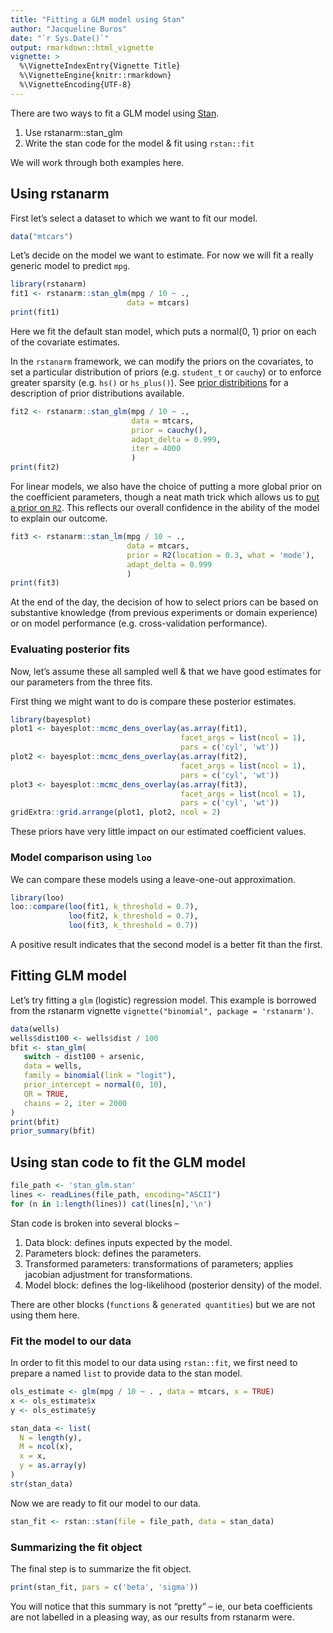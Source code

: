 ```yaml
---
title: "Fitting a GLM model using Stan"
author: "Jacqueline Buros"
date: "`r Sys.Date()`"
output: rmarkdown::html_vignette
vignette: >
  %\VignetteIndexEntry{Vignette Title}
  %\VignetteEngine{knitr::rmarkdown}
  %\VignetteEncoding{UTF-8}
---
```


There are two ways to fit a GLM model using [Stan](https://mc-stan.org).

1. Use rstanarm::stan_glm
2. Write the stan code for the model & fit using `rstan::fit`

We will work through both examples here.

## Using rstanarm

First let's select a dataset to which we want to fit our model.

```r
data("mtcars")
```

Let's decide on the model we want to estimate. For now we will fit a really generic model to predict `mpg`.

```r
library(rstanarm)
fit1 <- rstanarm::stan_glm(mpg / 10 ~ .,
                          data = mtcars)
print(fit1)
```

Here we fit the default stan model, which puts a normal(0, 1) prior on each of the covariate estimates. 

In the `rstanarm` framework, we can modify the priors on the covariates, to set a particular distribution of priors (e.g. `student_t` or `cauchy`) or to enforce greater sparsity (e.g. `hs()` or `hs_plus()`). See [prior distribitions](https://github.com/stan-dev/rstanarm/wiki/Prior-distributions) for a description of prior distributions available.

```r
fit2 <- rstanarm::stan_glm(mpg / 10 ~ .,
                           data = mtcars,
                           prior = cauchy(),
                           adapt_delta = 0.999,
                           iter = 4000
                           )
print(fit2)
```

For linear models, we also have the choice of putting a more global prior on the coefficient parameters, though a neat math trick which allows us to [put a prior on `R2`](https://rdrr.io/cran/rstanarm/f/vignettes/lm.Rmd). This reflects our overall confidence in the ability of the model to explain our outcome.

```r
fit3 <- rstanarm::stan_lm(mpg / 10 ~ .,
                          data = mtcars,
                          prior = R2(location = 0.3, what = 'mode'),
                          adapt_delta = 0.999
                          )
print(fit3)
```

At the end of the day, the decision of how to select priors can be based on substantive knowledge (from previous experiments or domain experience) or on model performance (e.g. cross-validation performance).

### Evaluating posterior fits

Now, let's assume these all sampled well & that we have good estimates for our parameters from the three fits.

First thing we might want to do is compare these posterior estimates.

```r
library(bayesplot)
plot1 <- bayesplot::mcmc_dens_overlay(as.array(fit1),
                                      facet_args = list(ncol = 1),
                                      pars = c('cyl', 'wt'))
plot2 <- bayesplot::mcmc_dens_overlay(as.array(fit2),
                                      facet_args = list(ncol = 1),
                                      pars = c('cyl', 'wt'))
plot3 <- bayesplot::mcmc_dens_overlay(as.array(fit3),
                                      facet_args = list(ncol = 1),
                                      pars = c('cyl', 'wt'))
gridExtra::grid.arrange(plot1, plot2, ncol = 2)
```

These priors have very little impact on our estimated coefficient values.

### Model comparison using `loo`

We can compare these models using a leave-one-out approximation.

```r
library(loo)
loo::compare(loo(fit1, k_threshold = 0.7),
             loo(fit2, k_threshold = 0.7),
             loo(fit3, k_threshold = 0.7))
```

A positive result indicates that the second model is a better fit than the first.

## Fitting GLM model

Let's try fitting a `glm` (logistic) regression model. This example is borrowed from the rstanarm vignette `vignette("binomial", package = 'rstanarm')`.


```r
data(wells)
wells$dist100 <- wells$dist / 100
bfit <- stan_glm(
   switch ~ dist100 + arsenic, 
   data = wells,
   family = binomial(link = "logit"),
   prior_intercept = normal(0, 10),
   QR = TRUE,
   chains = 2, iter = 2000 
)
print(bfit)
prior_summary(bfit)
```


## Using stan code to fit the GLM model

```r
file_path <- 'stan_glm.stan'
lines <- readLines(file_path, encoding="ASCII")
for (n in 1:length(lines)) cat(lines[n],'\n')
```

Stan code is broken into several blocks --

1. Data block: defines inputs expected by the model.
2. Parameters block: defines the parameters.
3. Transformed parameters: transformations of parameters; applies jacobian adjustment for transformations.
4. Model block: defines the log-likelihood (posterior density) of the model.

There are other blocks (`functions` & `generated quantities`) but we are not using them here.

### Fit the model to our data

In order to fit this model to our data using `rstan::fit`, we first need to prepare a named `list` to provide data to the stan model.

```r
ols_estimate <- glm(mpg / 10 ~ . , data = mtcars, x = TRUE)
x <- ols_estimate$x
y <- ols_estimate$y

stan_data <- list(
  N = length(y),
  M = ncol(x),
  x = x,
  y = as.array(y)
)
str(stan_data)
```

Now we are ready to fit our model to our data.

```r
stan_fit <- rstan::stan(file = file_path, data = stan_data)
```

### Summarizing the fit object

The final step is to summarize the fit object.

```r
print(stan_fit, pars = c('beta', 'sigma'))
```

You will notice that this summary is not "pretty" -- ie, our beta coefficients are not labelled in a pleasing way, as our results from rstanarm were.

